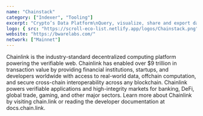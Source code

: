 ```yaml
---
name: "Chainstack"
category: ["Indexer", "Tooling"]
excerpt: "Crypto’s Data Platform\nQuery, visualize, share and export data across 15+ blockchains. Build together with Web3’s biggest data community."
logo: { src: "https://scroll-eco-list.netlify.app/logos/Chainstack.png", alt: "Chainlink Logo" }
website: "https://bwarelabs.com/"
network: ["Mainnet"]
---
```


Chainlink is the industry-standard decentralized computing platform powering the verifiable web. Chainlink has enabled over $9 trillion in transaction value by providing financial institutions, startups, and developers worldwide with access to real-world data, offchain computation, and secure cross-chain interoperability across any blockchain. Chainlink powers verifiable applications and high-integrity markets for banking, DeFi, global trade, gaming, and other major sectors. Learn more about Chainlink by visiting chain.link or reading the developer documentation at docs.chain.link.
